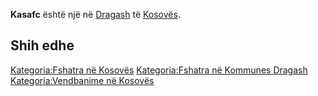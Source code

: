 {{Fshat në 
 | Emri                = Kasafc
 | EmriAlt                = 
 | NAME_SHORT_FORM=      
 | NAME_GENERIC=      
 | NAME_SORT_NAME_RO=      KASAFC
 | FULL_NAME_RO = Kasafc
 | FULL_NAME_ND_RO=Kasafc
 | SORT_NAME_RG=KASAFC
 | FULL_NAME_RG=Kasafc
 | FULL_NAME_ND_RG=Kasafc
 | SRP_NAME_SHORT_FORM=      
 | SRP_NAME_GENERIC=      
 | SRP_NAME_SORT_NAME_RO=      
 | SRP_FULL_NAME_RO = 
 | SRP_FULL_NAME_ND_RO=
 | SRP_SORT_NAME_RG=
 | SRP_FULL_NAME_RG=
 | SRP_FULL_NAME_ND_RG=
 | Emri (Rasa dhanore) = 
 | Figura              = 
 | Shteti              = Kosovo
 | Komuna              = Dragash
 | Kodi postar         = 
 | Sipërfaqja          = 

 | Popullsia           = 

 | Regj. i popullsisë  = 
 | Dend. e popullsisë  = 
 | Faqja zyrtare       = 
 <!--- Koordinatat ----> 
 | Gjerësia            = 42.089722
 | Gjatësia            = 20.702222
 | Lartësia            = 
}}
'''Kasafc''' është një [[]] në [[Dragash]] të [[Kosovës]].

<!-- == Gjeografia == -->
<!-- == Historia == -->
<!-- == Demografia == -->
== Shih edhe ==
{{Komuna Dragash}}
{{Kosovo-Administrata-Cung}}

[[Kategoria:Fshatra në Kosovës]]
[[Kategoria:Fshatra në Kommunes Dragash]]
[[Kategoria:Vendbanime në Kosovës]]